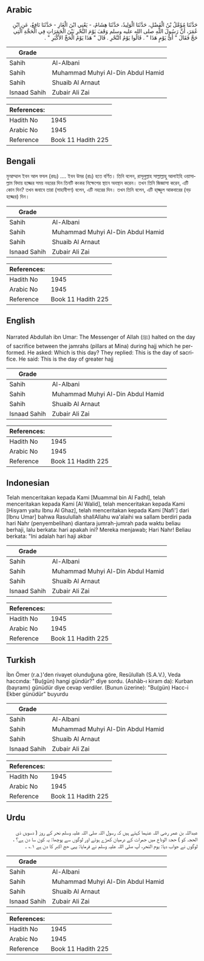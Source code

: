 ## Arabic


<div dir="rtl" lang="ar" style={{fontSize:'larger',backgroundColor:'#f8f9fa',padding:20}}>
حَدَّثَنَا مُؤَمَّلُ بْنُ الْفَضْلِ، حَدَّثَنَا الْوَلِيدُ، حَدَّثَنَا هِشَامٌ، - يَعْنِي ابْنَ الْغَازِ - حَدَّثَنَا نَافِعٌ، عَنِ ابْنِ عُمَرَ، أَنَّ رَسُولَ اللَّهِ صلى الله عليه وسلم وَقَفَ يَوْمَ النَّحْرِ بَيْنَ الْجَمَرَاتِ فِي الْحَجَّةِ الَّتِي حَجَّ فَقَالَ ‏"‏ أَىُّ يَوْمٍ هَذَا ‏"‏ ‏.‏ قَالُوا يَوْمُ النَّحْرِ ‏.‏ قَالَ ‏"‏ هَذَا يَوْمُ الْحَجِّ الأَكْبَرِ ‏"‏ ‏.‏
</div>
<div style={{backgroundColor:'#f8f9fa',padding:20, marginBottom: 10}}><table> <thead> <tr> <th>Grade</th> <th></th> </tr> </thead> <tbody> <tr><td>Sahih</td><td>Al-Albani</td></tr><tr><td>Sahih</td><td>Muhammad Muhyi Al-Din Abdul Hamid</td></tr><tr><td>Sahih</td><td>Shuaib Al Arnaut</td></tr><tr><td>Isnaad Sahih</td><td>Zubair Ali Zai</td></tr></tbody></table><table> <thead> <tr> <th>References:</th> <th></th> </tr> </thead> <tbody><tr><td>Hadith No</td><td>1945</td></tr><tr><td>Arabic No</td><td>1945</td></tr><tr><td>Reference</td><td>Book 11 Hadith 225</td></tr></tbody></table></div>

## Bengali


<div dir="ltr" lang="bn" style={{fontSize:'larger',backgroundColor:'#f8f9fa',padding:20}}>
মুআম্মাল ইবন আল ফযল (রহঃ) .... ইবন উমর (রাঃ) হতে বর্ণিত। তিনি বলেন, রাসূলুল্লাহ সাল্লাল্লাহু আলাইহি ওয়াসাল্লাম বিদায় হজ্জের সময় নহরের দিন তিনটি কংকর নিক্ষেপের স্থানে অবস্থান করেন। তখন তিনি জিজ্ঞাসা করেন, এটি কোন দিন? তখন জবাবে তারা (সাহাবীগণ) বলেন, এটি নহরের দিন। তখন তিনি বলেন, এটি হা্জ্জুল আকবারের (বড় হজ্জের) দিন।
</div>
<div style={{backgroundColor:'#f8f9fa',padding:20, marginBottom: 10}}><table> <thead> <tr> <th>Grade</th> <th></th> </tr> </thead> <tbody> <tr><td>Sahih</td><td>Al-Albani</td></tr><tr><td>Sahih</td><td>Muhammad Muhyi Al-Din Abdul Hamid</td></tr><tr><td>Sahih</td><td>Shuaib Al Arnaut</td></tr><tr><td>Isnaad Sahih</td><td>Zubair Ali Zai</td></tr></tbody></table><table> <thead> <tr> <th>References:</th> <th></th> </tr> </thead> <tbody><tr><td>Hadith No</td><td>1945</td></tr><tr><td>Arabic No</td><td>1945</td></tr><tr><td>Reference</td><td>Book 11 Hadith 225</td></tr></tbody></table></div>

## English


<div dir="ltr" lang="en" style={{fontSize:'larger',backgroundColor:'#f8f9fa',padding:20}}>
Narrated Abdullah ibn Umar: The Messenger of Allah (ﷺ) halted on the day of sacrifice between the jamrahs (pillars at Mina) during hajj which he performed. He asked: Which is this day? They replied: This is the day of sacrifice. He said: This is the day of greater hajj
</div>
<div style={{backgroundColor:'#f8f9fa',padding:20, marginBottom: 10}}><table> <thead> <tr> <th>Grade</th> <th></th> </tr> </thead> <tbody> <tr><td>Sahih</td><td>Al-Albani</td></tr><tr><td>Sahih</td><td>Muhammad Muhyi Al-Din Abdul Hamid</td></tr><tr><td>Sahih</td><td>Shuaib Al Arnaut</td></tr><tr><td>Isnaad Sahih</td><td>Zubair Ali Zai</td></tr></tbody></table><table> <thead> <tr> <th>References:</th> <th></th> </tr> </thead> <tbody><tr><td>Hadith No</td><td>1945</td></tr><tr><td>Arabic No</td><td>1945</td></tr><tr><td>Reference</td><td>Book 11 Hadith 225</td></tr></tbody></table></div>

## Indonesian


<div dir="ltr" lang="id" style={{fontSize:'larger',backgroundColor:'#f8f9fa',padding:20}}>
Telah menceritakan kepada Kami [Muammal bin Al Fadhl], telah menceritakan kepada Kami [Al Walid], telah menceritakan kepada Kami [Hisyam yaitu Ibnu Al Ghaz], telah menceritakan kepada Kami [Nafi'] dari [Ibnu Umar] bahwa Rasulullah shallAllahu wa'alaihi wa sallam berdiri pada hari Nahr (penyembelihan) diantara jumrah-jumrah pada waktu beliau berhaji, lalu berkata: hari apakah ini? Mereka menjawab; Hari Nahr! Beliau berkata: "Ini adalah hari haji akbar
</div>
<div style={{backgroundColor:'#f8f9fa',padding:20, marginBottom: 10}}><table> <thead> <tr> <th>Grade</th> <th></th> </tr> </thead> <tbody> <tr><td>Sahih</td><td>Al-Albani</td></tr><tr><td>Sahih</td><td>Muhammad Muhyi Al-Din Abdul Hamid</td></tr><tr><td>Sahih</td><td>Shuaib Al Arnaut</td></tr><tr><td>Isnaad Sahih</td><td>Zubair Ali Zai</td></tr></tbody></table><table> <thead> <tr> <th>References:</th> <th></th> </tr> </thead> <tbody><tr><td>Hadith No</td><td>1945</td></tr><tr><td>Arabic No</td><td>1945</td></tr><tr><td>Reference</td><td>Book 11 Hadith 225</td></tr></tbody></table></div>

## Turkish


<div dir="ltr" lang="tr" style={{fontSize:'larger',backgroundColor:'#f8f9fa',padding:20}}>
İbn Ömer (r.a.)'den rivayet olunduğuna göre, Resûlullah (S.A.V.), Veda haccında: "Bu(gün) hangi gündür?" diye sordu. (Ashâb-ı kiram da): Kurban (bayramı) günüdür diye cevap verdiler. (Bunun üzerine): "Bu(gün) Hacc-i Ekber günüdür" buyurdu
</div>
<div style={{backgroundColor:'#f8f9fa',padding:20, marginBottom: 10}}><table> <thead> <tr> <th>Grade</th> <th></th> </tr> </thead> <tbody> <tr><td>Sahih</td><td>Al-Albani</td></tr><tr><td>Sahih</td><td>Muhammad Muhyi Al-Din Abdul Hamid</td></tr><tr><td>Sahih</td><td>Shuaib Al Arnaut</td></tr><tr><td>Isnaad Sahih</td><td>Zubair Ali Zai</td></tr></tbody></table><table> <thead> <tr> <th>References:</th> <th></th> </tr> </thead> <tbody><tr><td>Hadith No</td><td>1945</td></tr><tr><td>Arabic No</td><td>1945</td></tr><tr><td>Reference</td><td>Book 11 Hadith 225</td></tr></tbody></table></div>

## Urdu


<div dir="rtl" lang="ur" style={{fontSize:'larger',backgroundColor:'#f8f9fa',padding:20}}>
عبداللہ بن عمر رضی اللہ عنہما کہتے ہیں کہ رسول اللہ صلی اللہ علیہ وسلم نحر کے روز ( دسویں ذی الحجہ کو ) حجۃ الوداع میں جمرات کے درمیان کھڑے ہوئے اور لوگوں سے پوچھا: یہ کون سا دن ہے؟ ، لوگوں نے جواب دیا: یوم النحر، آپ صلی اللہ علیہ وسلم نے فرمایا: یہی حج اکبر کا دن ہے ۱؎ ۔
</div>
<div style={{backgroundColor:'#f8f9fa',padding:20, marginBottom: 10}}><table> <thead> <tr> <th>Grade</th> <th></th> </tr> </thead> <tbody> <tr><td>Sahih</td><td>Al-Albani</td></tr><tr><td>Sahih</td><td>Muhammad Muhyi Al-Din Abdul Hamid</td></tr><tr><td>Sahih</td><td>Shuaib Al Arnaut</td></tr><tr><td>Isnaad Sahih</td><td>Zubair Ali Zai</td></tr></tbody></table><table> <thead> <tr> <th>References:</th> <th></th> </tr> </thead> <tbody><tr><td>Hadith No</td><td>1945</td></tr><tr><td>Arabic No</td><td>1945</td></tr><tr><td>Reference</td><td>Book 11 Hadith 225</td></tr></tbody></table></div>